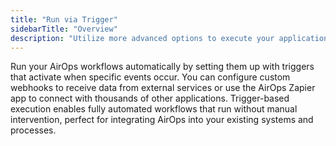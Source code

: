 ```yaml
---
title: "Run via Trigger"
sidebarTitle: "Overview"
description: "Utilize more advanced options to execute your applications outside of AirOps"
---
```


Run your AirOps workflows automatically by setting them up with triggers that activate when specific events occur. You can configure custom webhooks to receive data from external services or use the AirOps Zapier app to connect with thousands of other applications. Trigger-based execution enables fully automated workflows that run without manual intervention, perfect for integrating AirOps into your existing systems and processes.
<CardGroup>
    <Card href="/running-workflows/trigger/incoming-webhook" title="Incoming Webhook"/>
    <Card title="Zapier" img="/images/Zapier.avif" href="/running-workflows/trigger/zapier"/>
</CardGroup>
